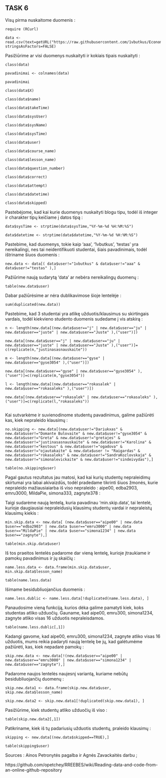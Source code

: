 ## TASK 6

Visų pirma nuskaitome duomenis : 
  
```
require (RCurl)

data <- read.csv(text=getURL("https://raw.githubusercontent.com/1vbutkus/Econometrics1/master/task6/R_programing_swirlResults.csv"), stringsAsFactors=FALSE)
```

Pasižiūrime ar visi duomenys nuskaityti ir kokiais tipais nuskaityti : 
  
```
class(data)

pavadinimai <- colnames(data)

pavadinimai

class(data$X)

class(data$name)

class(data$takeTime)

class(data$sysUser)

class(data$sysName)

class(data$sysTime)

class(data$user)

class(data$course_name)

class(data$lesson_name)

class(data$question_number)  

class(data$correct)

class(data$attempt)

class(data$datetime)

class(data$skipped)
```

Pastebėjome, kad kai kurie duomenys nuskaityti blogu tipu, todėl iš integer ir charakter tipų keičiame į datos tipą :
  
```
data$sysTime <- strptime(data$sysTime,"%Y-%m-%d %H:%M:%S") 

data$datetime <- strptime(data$datetime,"%Y-%m-%d %H:%M:%S")

```

Pastebime, kad duomenys, tokie kaip 'aaa', '1vbutkus', 'testas' yra nereikalingi, nes tai neidentifikuoti studentai, šiais pavadinimais, todėl ištriname šiuos duomenis : 
  
```
new.data <- data[( data$user!="1vbutkus" & data$user!="aaa" & data$user!="testas" ),]
```

Pažiūrime naują sudarytą 'data' ar nebėra nereikalingų duomenų : 
  
```
table(new.data$user)
```

Dabar pažiūrėsime ar nėra dublikavimose šioje lentelėje : 

```  
sum(duplicated(new.data)) 
```

Pastebime, kad 3 studentai yra atlikę užduotis/klausimus su skirtingais vardais, todėl kiekvieno studento duomenis sudedame į vis atskirą :
  
```
n <- length(new.data[(new.data$user=="j" | new.data$user=="ju" | new.data$user=="juste" | new.data$user=="Juste" ),("user")])

new.data[(new.data$user=="j" | new.data$user=="ju" | new.data$user=="juste" | new.data$user=="Juste" ),("user")]= c(replicate(n,"justinasasnauskaite"))

m <- length(new.data[(new.data$user=="gyse" | new.data$user=="gyse3054" ),("user")])

new.data[(new.data$user=="gyse" | new.data$user=="gyse3054" ),("user")]=c(replicate(m,"gyse3054"))

l <- length(new.data[(new.data$user=="rokasalek" | new.data$user=="rokasaleks" ),("user")])

new.data[(new.data$user=="rokasalek" | new.data$user=="rokasaleks" ),("user")]=c(replicate(l,"rokasaleks"))


``` 

Kai sutvarkėme ir suvienodinome studentų pavadinimus, galime pažiūrėti kas, kiek nepraleido klausimų :

  
```
no.skipping <- new.data[(new.data$user!="Dariukxas" & new.data$user!="Domante Bulovaite" & new.data$user!="gyse3054" & new.data$user!="Greta" & new.data$user!="gretajes" & new.data$user!="justinasasnauskaite" & new.data$user!="Karolina" & new.data$user!="kestous" & new.data$user!="ogadova" & new.data$user!="ojautakaite" & new.data$user != "Raigardas" & new.data$user!="rokasaleks" & new.data$user!="SandraKozlovskaja" & new.data$user!="simonalevickaite" & new.data$user!="sindeivydas"),]

table(no.skipping$user)

```


Pagal gautus rezultatus jau matosi, kad kai kurių studentų nepraleidimų skirtumai yra labai akivaizdūs, todėl pradedame tikrinti šiuos žmonės, kurie nepraleido mažiausiaiarba iš viso nepraleido : aipe00, edba2903, emru3000, MildaPie, simona333, zagnyte378 :

Taigi sudarėme naują lentelą, kuria pavadinau 'min.skip.data', tai lentelė, kurioje daugiausiai nepraleidusių klausimų studentų vardai ir nepraleistų klausimų kiekis : 
  
```
min.skip.data <- new.data[ (new.data$user=="aipe00" | new.data $user=="edba2903" | new.data $user=="emru3000" | new.data $user=="MildaPie" | new.data $user=="simona1234" | new.data $user=="zagnyte"),]

table(min.skip.data$user)
```

Iš tos praeitos lentelės padarome dar vieną lentelę, kurioje įtraukiame ir pamokų pavadinimus ir jų skaičių : 
    
```
name.less.data <- data.frame(min.skip.data$user, min.skip.data$lesson_name)

table(name.less.data)
```

Išimame besidubliuojančius duomenis : 
  
```
name.less.dublic <- name.less.data[!duplicated(name.less.data), ]

```
Panaudosime vieną funkciją, kurios dėka galime pamatyti kiek, koks studentas atliko užduočių. Gauname, kad aipe00, emru300, simona1234, zagnyte atliko visas 16 užduotis nepraleisdamos.


```
table(name.less.dublic[,1])
```

Kadangi gavome, kad aipe00, emru300, simona1234, zagnyte atliko visas 16 užduotis, mums reikia padaryti naują lentelę be jų, kad galėtumėme pažiūrėti, kas, kiek nepadarė pamokų :

```
skip.new.data <- new.data[!(new.data$user=="aipe00" | new.data$user=="emru3000" | new.data$user=="simona1234" | new.data$user=="zagnyte"),]

```
Padarome naujos lentelės naujesnį variantą, kuriame nebūtų besidubliuojančių duomenų : 

```
skip.new.data1 <- data.frame(skip.new.data$user, skip.new.data$lesson_name)

skip.new.data2 <- skip.new.data1[!duplicated(skip.new.data1), ]

```

Pasižiūrime, kiek studentų atliko užduočių iš viso : 

```
table(skip.new.data2[,1])
```

Patikriname, kiek iš tų padariusių užduotis studentų, praleido klausimų :

```
skipping <- new.data[(new.data$skipped==TRUE),]

table(skipping$user) 

```



Sources : Ainos Petronytės pagalba ir Agnės Zavackaitės darbu ; 

https://github.com/opetchey/RREEBES/wiki/Reading-data-and-code-from-an-online-github-repository